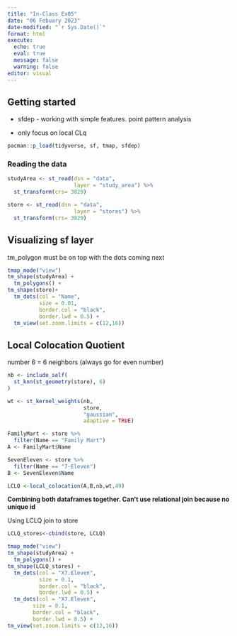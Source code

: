 ```yaml
---
title: "In-Class Ex05"
date: "06 Febuary 2023"
date-modified: "`r Sys.Date()`"
format: html
execute: 
  echo: true
  eval: true
  message: false
  warning: false
editor: visual
---
```


## Getting started

-   sfdep - working with simple features. point pattern analysis

-   only focus on local CLq

```r
pacman::p_load(tidyverse, sf, tmap, sfdep)
```

### Reading the data

```r
studyArea <- st_read(dsn = "data",
                     layer = "study_area") %>% 
  st_transform(crs= 3829)
```

```r
store <- st_read(dsn = "data",
                     layer = "stores") %>% 
  st_transform(crs= 3829)
```

## Visualizing sf layer

tm_polygon must be on top with the dots coming next

```r
tmap_mode("view") 
tm_shape(studyArea) + 
  tm_polygons() +
tm_shape(store)+ 
  tm_dots(col = "Name", 
          size = 0.01,
          border.col = "black", 
          border.lwd = 0.5) +
  tm_view(set.zoom.limits = c(12,16))
```

## Local Colocation Quotient

number 6 = 6 neighbors (always go for even number)

```r
nb <- include_self(
  st_knn(st_geometry(store), 6)
)
```

```r
wt <- st_kernel_weights(nb, 
                        store, 
                        "gaussian", 
                        adaptive = TRUE)
```

```r
FamilyMart <- store %>% 
  filter(Name == "Family Mart")
A <- FamilyMart$Name
```

```r
SevenEleven <- store %>% 
  filter(Name == "7-Eleven")
B <- SevenEleven$Name
```

```r
LCLQ <-local_colocation(A,B,nb,wt,49)
```

**Combining both dataframes together. Can't use relational join because no unique id**

Using LCLQ join to store

```r
LCLQ_stores<-cbind(store, LCLQ)
```

```r
tmap_mode("view") 
tm_shape(studyArea) +   
  tm_polygons() + 
tm_shape(LCLQ_stores) +   
  tm_dots(col = "X7.Eleven",           
          size = 0.1,           
          border.col = "black",           
          border.lwd = 0.5) + 
  tm_dots(col = "X7.Eleven",           
        size = 0.1,           
        border.col = "black",           
        border.lwd = 0.5) +
tm_view(set.zoom.limits = c(12,16))
```
